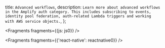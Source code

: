   title: `Advanced workflows`,
  description: `Learn more about advanced workflows in the Amplify auth category. This includes subscribing to events, identity pool federation, auth-related Lambda triggers and working with AWS service objects.`,
};


<Fragments fragments={{js: js0}} />


<Fragments fragments={{'react-native': reactnative0}} />
